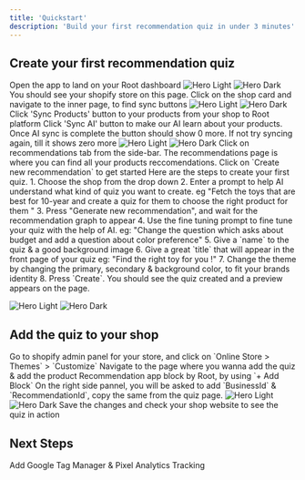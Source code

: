 ```yaml
---
title: 'Quickstart'
description: 'Build your first recommendation quiz in under 3 minutes'
---
```

## Create your first recommendation quiz

<Steps>
  <Step title="Install Root Shopify app & Open it">
    Open the app to land on your Root dashboard
    <img
      className="block dark:hidden"
      src="/images/root-dashboard.png"
      alt="Hero Light"
    />
    <img
      className="hidden dark:block"
      src="/images/root-dashboard.png"
      alt="Hero Dark"
    />
  </Step>
  <Step title="Click on Shop from the side bar">
    You should see your shopify store on this page. Click on the shop card and navigate to the inner page, to find sync buttons
    <img
      className="block dark:hidden"
      src="/images/shop-list.png"
      alt="Hero Light"
    />
    <img
      className="hidden dark:block"
      src="/images/shop-list.png"
      alt="Hero Dark"
    />
  </Step>
  <Step title="Sync products from your store">
    Click 'Sync Products' button to your products from your shop to Root platform
  </Step>
  <Step title="Sync the products to AI">
    Click 'Sync AI' button to make our AI learn about your products.
    <Tip>Once AI sync is complete the  button should show 0 more. If not try syncing again, till it shows zero more</Tip>
    <img
      className="block dark:hidden"
      src="/images/shop-sync.png"
      alt="Hero Light"
    />
    <img
      className="hidden dark:block"
      src="/images/shop-sync.png"
      alt="Hero Dark"
    />
  </Step>
  <Step title="Go to recommendations page">
    Click on recommendations tab from the side-bar.
    The recommendations page is where you can find all your products reccomendations. Click on `Create new recommendation` to get started
  </Step>
  <Step title="Create your first recommendation quiz">
    Here are the steps to create your first quiz.
    1. Choose the shop from the drop down
    2. Enter a prompt to help AI understand what kind of quiz you want to create. eg "Fetch the toys that are best for 10-year and create a quiz for them to choose the right product for them "
    3. Press "Generate new recommendation", and wait for the recommendation graph to appear
    4. Use the fine tuning prompt to fine tune your quiz with the help of AI. eg: "Change the question which asks about budget and add a question about color preference"
    5. Give a `name` to the quiz & a good background image
    6. Give a great `title` that will appear in the front page of your quiz eg: "Find the right toy for you !"
    7. Change the theme by changing the primary, secondary & background color, to fit your brands identity
    8. Press `Create`. You should see the quiz created and a preview appears on the page.
  </Step>
</Steps>

<img
  className="block dark:hidden"
  src="/images/root-quiz-created.png"
  alt="Hero Light"
/>
<img
  className="hidden dark:block"
  src="/images/root-quiz-created.png"
  alt="Hero Dark"
/>

## Add the quiz to your shop

<Steps>
  <Step title="Open the shopify admin panel">
    Go to shopify admin panel for your store, and click on `Online Store > Themes` > `Customize`
  </Step>
  <Step title="Choose the page and add app block">
    Navigate to the page where you wanna add the quiz & add the product Recommendation app block by Root, by using `+ Add Block`
  </Step>
  <Step title="Configure the BusinessId & RecommendationId">
    On the right side pannel, you will be asked to add `BusinessId` & `RecommendationId`, copy the same from the quiz page.
    <img
      className="block dark:hidden"
      src="/images/copy-sample.png"
      alt="Hero Light"
    />
    <img
      className="hidden dark:block"
      src="/images/copy-sample.png"
      alt="Hero Dark"
    />
  </Step>
  <Step title="Save">
    Save the changes and check your shop website to see the quiz in action
  </Step>
</Steps>

## Next Steps

<CardGroup cols={2}>
  <Card
    title="Tracking"
    icon="chart-mixed"
    href="/tracking"
  >
    Add Google Tag Manager & Pixel Analytics Tracking
  </Card>
</CardGroup>


